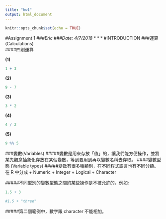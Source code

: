 ```yaml
---
title: "hw1"
output: html_document
---
```


```r
knitr::opts_chunk$set(echo = TRUE)
```
#Assignment 1
###_Eric_ 
###_Date: 4/7/2018_
* * * 
#INTRODUCTION
###運算(Calculations)  
####四則運算  

__(1)__
```R
1 + 3
```
__(2)__
```R
9 - 7
```
__(3)__
```R
3 * 2
```
__(4)__
```R
4 / 2
```
__(5)__
```R
9 %% 5
```
###變數(Variables)
#####變數是用來存放「值」的，讓我們能方便操作，並將某先觀念抽象化存放在某個變數，等到要用到再以變數名稱去存取。
####變數型態 (Variable types)
#####變數有很多種類別，在不同程式語言也有不同分類。在 R 中分成
  + Numeric
  + Integer
  + Logical
  + Character

#####不同型別的變數型態之間的某些操作是不被允許的，例如:
```R
1.5 + 3
```
```R
#1.5 + "three"
```
#####第二個範例中，數字跟 character 不能相加。
